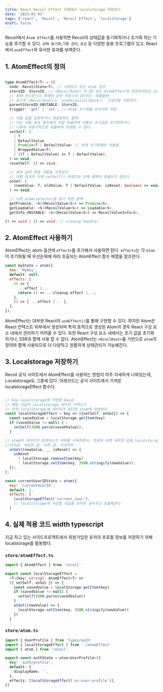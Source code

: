 ```yaml
---
title: React Recoil Effect 사용해서 localstorage 저장하기
date: '2023-01-03'
tags: ['react', 'Recoil', 'Recoil Effect', 'localstorage']
draft: false
---
```


Recoil에서 `Atom Effect`를 사용하면 Recoil의 상태값을 동기화하거나 초기화 하는 기능을 추가할 수 있다.
`상태 동기화`,`기록 관리`, `로깅` 등 다양한 응용 프로그램이 있고, React에서 `useEffect`와 유사한 효과를 보여준다.

## 1. AtomEffect의 정의

```typescript

type AtomEffect<T> = ({
  node: RecoilState<T>, // 사용되고 있는 atom 참조
  storeID: StoreID, // <RecoilRoot> 의 ID 또는 AtomEffect와 연관되어있는 Snapshot store
  // 현재 인스턴스가 복제된 상위 저장소의 ID이다. 예를들면,
  // 호스트 <RecoilRoot>는 `useRecoilCallback()` 스냅샷을 저장한다.
  parentStoreID_UNSTABLE: StoreID,
  trigger: 'get' | 'set', // Atom 초기화를 트리거한 작업

  // 아톰 값을 설정하거나 재설정하는 콜백.
  // 이는 아톰 효과 함수에서 직접 호출하여 아톰의 초기값을 초기화하거나
  // 나중에 비동기적으로 호출하여 변경할 수 있다.
  setSelf: (
    | T
    | DefaultValue
    | Promise<T | DefaultValue> // 현재 초기화에만 허용됨
    | WrappedValue<T>
    | ((T | DefaultValue) => T | DefaultValue),
  ) => void,
  resetSelf: () => void,

  // 원자 값의 변경 사항을 구독한다.
  // 아톰 효과의 자체 setSelf() 변경으로 인해 콜백이 호출되지 않는다.
  onSet: (
    (newValue: T, oldValue: T | DefaultValue, isReset: boolean) => void,
  ) => void,

  // 다른 atom/selector를 읽기 위한 콜백
  getPromise: <S>(RecoilValue<S>) => Promise<S>,
  getLoadable: <S>(RecoilValue<S>) => Loadable<S>,
  getInfo_UNSTABLE: <S>(RecoilValue<S>) => RecoilValueInfo<S>,

}) => void | () => void; // cleanup handler
```

## 2. AtomEffect 사용하기

AtomEffect는 atom 옵션에 `effects`를 추가해서 사용하면 된다. `effects`는 각 `atom`이 초기화될 때 우선순위에 따라
호출되는 AtomEffect 함수 배열을 참조한다.

```javascript
const myState = atom({
  key: 'MyKey',
  default: null,
  effects: [
    () => {
      ...effect 1...
      return () => ...cleanup effect 1...;
    },
    () => { ...effect 2... },
  ],
});

```

AtomEffect는 대부분 React의 `useEffect()`를 통해 구현할 수 있다. 하지만 Atom은 React 컨텍스트 외부에서 생성되며
특히 동적으로 생성된 Atom의 경우 React 구성 요소 내에서 관리하기 어려울 수 있다. 또한 React 구성 요소 내에서는 초기 값을 초기화 하거나,
SSR과 함께 사용 할 수 없다. AtomEffect는 `<RcoilRoot>`를 기반으로 `atom`의 정의와 함께 사용되므로 더 다양하고 원활하게 상태관리가 가능해진다.

## 3. Localstorage 저장하기

Recoil 공식 사이트에서 AtomEffect를 사용하는 방법이 아주 자세하게 나와있는데, Localstorage도 그중에 있다.
아래코드는 공식 사이트에서 가져온 localstorageEffect 함수다.

```javascript

// key:localstorage에 저장할 key값
// 해당 키값의 localstorage 데이터 가져오기
// 만약 localStorage에 데이터가 있다면 atom에 저장한다
const localStorageEffect = key => ({setSelf, onSet}) => {
  const savedValue = localStorage.getItem(key)
  if (savedValue != null) { /
    setSelf(JSON.parse(savedValue));
  }

// atom의 데이터가 변경되는지 여부를 구독하면서, 변경이 되면 새로운 값을 localstorage에 저장한다.
//인자값: 새로운 값, 이전 값, 리셋여부
  onSet((newValue, _, isReset) => {
    isReset
      ? localStorage.removeItem(key)
      : localStorage.setItem(key, JSON.stringify(newValue));
  });
};

const currentUserIDState = atom({
  key: 'CurrentUserID',
  default: 1,
  effects: [
    localStorageEffect('current_user'),
	// localStorage에 저장할 키값을 인자로 넣어주고 호출해준다
  ]
```

## 4. 실제 적용 코드 width typescript

지금 하고 있는 사이드프로젝트에서 회원가입한 유저의 프로필 정보를 저장하기 위해 localstorage를 활용했다.

### `store/atomEffect.ts`

```typescript
import { AtomEffect } from 'recoil'

export const localStorageEffect =
  <T>(key: string): AtomEffect<T> =>
  ({ setSelf, onSet }) => {
    const savedValue = localStorage.getItem(key)
    if (savedValue != null) {
      setSelf(JSON.parse(savedValue))
    }
    onSet((newValue) => {
      localStorage.setItem(key, JSON.stringify(newValue))
    })
  }
```

### `store/atom.ts`

```typescript
import { UserProfile } from 'types/auth'
import { localStorageEffect } from './atomEffect'
import { atom } from 'recoil'

export const authState = atom<UserProfile>({
  key: 'auth/profile',
  default: {
    displayName: '',
  },
  effects: [localStorageEffect('oz-user-profile')],
})
```
